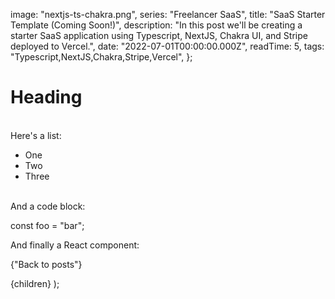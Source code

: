 
  image: "nextjs-ts-chakra.png",
  series: "Freelancer SaaS",
  title: "SaaS Starter Template (Coming Soon!)",
  description:
    "In this post we'll be creating a starter SaaS application using Typescript, NextJS, Chakra UI, and Stripe deployed to Vercel.",
  date: "2022-07-01T00:00:00.000Z",
  readTime: 5,
  tags: "Typescript,NextJS,Chakra,Stripe,Vercel",
};

# Heading

<br />
Here's a list:

- One
- Two
- Three

<br />
And a code block:

<SyntaxHighlighter language="typescript">const foo = "bar";</SyntaxHighlighter>

And finally a React component:

<LinkButton href="/posts">{"Back to posts"}</LinkButton>

  <PostLayout meta={meta}>{children}</PostLayout>
);
